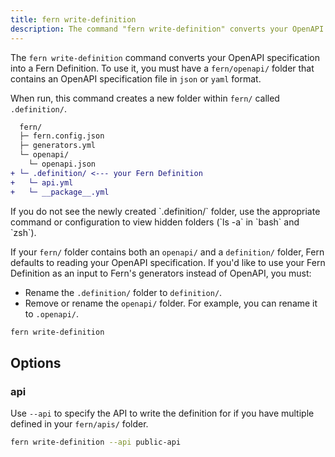 ```yaml
---
title: fern write-definition
description: The command "fern write-definition" converts your OpenAPI specification to a Fern Definition.
---
```


The `fern write-definition` command converts your OpenAPI specification into a Fern Definition. To use it, you must have a `fern/openapi/` folder that contains an OpenAPI specification file in `json` or `yaml` format.

When run, this command creates a new folder within `fern/` called `.definition/`. 

```diff {6-8}
  fern/
  ├─ fern.config.json
  ├─ generators.yml
  └─ openapi/
    └─ openapi.json
+ └─ .definition/ <--- your Fern Definition
+   └─ api.yml
+   └─ __package__.yml
```

<Warning>
If you do not see the newly created `.definition/` folder, use the appropriate command or configuration to view hidden folders (`ls -a` in `bash` and `zsh`).
</Warning>

If your `fern/` folder contains both an `openapi/` and a `definition/` folder, Fern defaults to reading your OpenAPI specification. If you'd like to use your Fern Definition as an input to Fern's generators instead of OpenAPI, you must:
- Rename the `.definition/` folder to `definition/`.
- Remove or rename the `openapi/` folder. For example, you can rename it to `.openapi/`. 

```bash
fern write-definition
```

## Options

### api

Use `--api` to specify the API to write the definition for if you have multiple defined in your `fern/apis/` folder. 

```bash
fern write-definition --api public-api
```